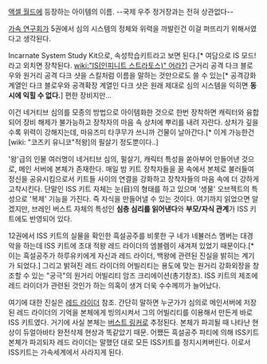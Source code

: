 [[액셀 월드]]에 등장하는 아이템의 이름. --국제 우주 정거장과는 전혀 상관없다--

[[가속 연구회]]가 5권에서 심의 시스템의 정체와 위력을 까발린건 이걸 퍼뜨리기 위해서였다고 생각된다.

Incarnate System Study Kit으로, 속성학습키트라고 보면 된다.[* 여담으로 IS 모드! 라고 외치면 장착된다. [[wiki:"IS(인피니트 스트라토스)" 어라?]]] 근거리 공격 다크 블로우와 원거리 공격 다크 샷을 스킬처럼 이름을 말하는 것만으로도 쓸 수 있는[* 공격강화 계열인 다크 블로우와 공격확장 계열인 다크 샷은 원래 제대로 심의 시스템을 익히면 '''동시에 익힐 수 없다.'''] 편한 장비지만...

이건 네거티브 심의를 모종의 방법으로 아이템화한 것으로 한번 장착하면 캐릭터와 융합되어 장비 해제가 불가능하고 장착자의 마음 속 상처에 뿌리를 내려 자란다. 상처가 깊을수록 위력이 강해지는데, 마유즈미 타쿠무가 쓰니까 건물이 날아간다.[* 이게 가능한건 [wiki: "코즈키 유니코"적왕]의 필살기 정도뿐이다..]

'왕'급의 인물 여러명이 네거티브 심의, 필살기, 캐릭터 특성을 쏟아부어 만들어낸 것으로, 메인 서버에 본체가 존재한다. 매일 밤 키트 장착자들을 꿈 속에서 본체로 불러들여 정신을 공유시킴으로서 키트들 사이의 연결을 강화하고 장착자들의 마음 속에 더 강하게 고착시킨다. 단말인 ISS 키트 자체는 눈(目)의 형태를 하고 있으며 '생물' 오브젝트의 특성으로 '복제' 기능을 가진다. 즉 자식을 만들어낼 수 있는 것이다. 여기까지 읽었으면 알겠지만, 브레인 버스트 자체의 특성인 '''심층 심리를 읽어낸다'''와 '''부모/자식 관계'''가 ISS 키트에도 반영되어 있다.

12권에서 ISS 키트의 실물을 확인한 흑설공주를 비롯한 구 네가 네뷸러스 멤버는 대경악을 하는데 ISS 키트에 초대 적왕 레드 라이더의 엠블렘이 새겨져 있었기 때문이다.[* 이는 흑설공주가 하루유키에게 자신과 레드 라이더, 백왕에 관련된 진실을 밝히는 계기가 되었다.] 그리고 밝혀진 레드 라이더의 어빌리티는 용도에 맞는 원거리 강화외장을 창조할 수 있는 "궁극"의 원거리 어빌리티 암즈 크리에이션(총기창조). ISS 키트의 제조에 레드 라이더가 관련된 것인가 하는 의혹이 생겨 더욱 수수께끼가 늘어났다.

여기에 대한 진실은 [[레드 라이더]] 참조. 간단히 말하면 누군가가 심의로 메인서버에 저장된 레드 라이더의 기억을 본체에게 빙의시켜서 그의 어빌리티를 이용해서 만든게 바로 ISS 키트였다. 거기에 사실 본체는 [[버스트 링커]]로 추정된다. 본체가 파괴될 때 나타난 현상이 듀얼아바타 완전삭제 현상과 똑같았기 때문. 어쨌든 흑설공주 파티에 의해 ISS키트 본체가 파괴되자 레드 라이더는 말했던 대로 모든 ISS키트를 정지시켜버린다. 이로서 ISS키트는 가속세계에서 사라지게 된다. 
